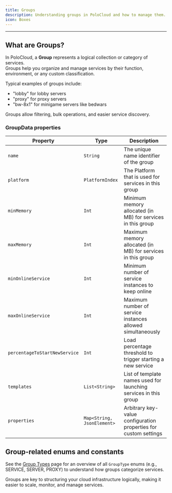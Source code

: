 ```yaml
---
title: Groups
description: Understanding groups in PoloCloud and how to manage them.
icon: Boxes
---
```

---

## What are Groups?

In PoloCloud, a **Group** represents a logical collection or category of services.  
Groups help you organize and manage services by their function, environment, or any custom classification.

Typical examples of groups include:  
- "lobby" for lobby servers  
- "proxy" for proxy servers  
- "bw-8x1" for minigame servers like bedwars

Groups allow filtering, bulk operations, and easier service discovery.

### GroupData properties

| Property                  | Type              | Description                                                               |
| ------------------------- | ----------------- | ------------------------------------------------------------------------- |
| `name`                    | `String`          | The unique name identifier of the group                                   |
| `platform`                | `PlatformIndex`   | The Platform that is used for services in this group                      |
| `minMemory`               | `Int`             | Minimum memory allocated (in MB) for services in this group               |
| `maxMemory`               | `Int`             | Maximum memory allocated (in MB) for services in this group               |
| `minOnlineService`        | `Int`             | Minimum number of service instances to keep online                        |
| `maxOnlineService`        | `Int`             | Maximum number of service instances allowed simultaneously                |
| `percentageToStartNewService` | `Int`         | Load percentage threshold to trigger starting a new service               |
| `templates`               | `List<String>`    | List of template names used for launching services in this group          |
| `properties`              | `Map<String, JsonElement>` | Arbitrary key-value configuration properties for custom settings |

## Group-related enums and constants

See the [Group Types](./groups/group-types) page for an overview of all `GroupType` enums (e.g., SERVICE, SERVER, PROXY) to understand how groups categorize services.

<Callout type="tip">
Groups are key to structuring your cloud infrastructure logically, making it easier to scale, monitor, and manage services.
</Callout>